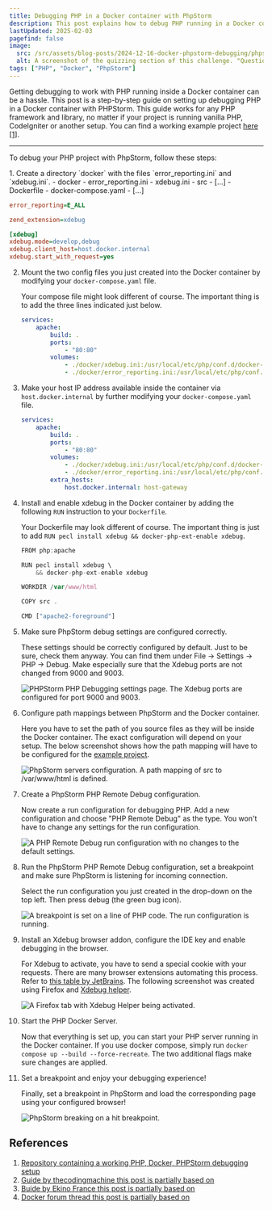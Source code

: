 ```yaml
---
title: Debugging PHP in a Docker container with PhpStorm
description: This post explains how to debug PHP running in a Docker container with PhpStorm.
lastUpdated: 2025-02-03
pagefind: false
image:
  src: /src/assets/blog-posts/2024-12-16-docker-phpstorm-debugging/phpstorm-breakpoint-hit.png
  alt: A screenshot of the quizzing section of this challenge. "Question 1. What is the meaning of life? 42, There is no meaning, To be happy, To help others."
tags: ["PHP", "Docker", "PhpStorm"]
---
```



Getting debugging to work with PHP running inside a Docker container can be a hassle. This post is a step-by-step guide
on setting up debugging PHP in a Docker container with PHPStorm. This guide works for any PHP framework and library, no
matter if your project is running vanilla PHP, CodeIgniter or another setup.
You can find a working example project [here [1]](https://github.com/jonasheschl/php-docker-phpstorm-debugging-example).

---

To debug your PHP project with PhpStorm, follow these steps:

<Steps>
1. Create a directory `docker` with the files `error_reporting.ini` and `xdebug.ini`.

   <FileTree>
    - docker
      - error_reporting.ini
      - xdebug.ini
    - src
      - [...]
    - Dockerfile
    - docker-compose.yaml
    - [...]
   </FileTree>

   ```ini title="error_reporting.ini"
   error_reporting=E_ALL
   ```

   ```ini title="xdebug.ini"
   zend_extension=xdebug

   [xdebug]
   xdebug.mode=develop,debug
   xdebug.client_host=host.docker.internal
   xdebug.start_with_request=yes
   ```

2. Mount the two config files you just created into the Docker container by modifying your `docker-compose.yaml` file.

   Your compose file might look different of course. The important thing is to add the three lines indicated just below.

   ```yaml title="docker-compose.yaml" ins={6-8}
   services:
       apache:
           build: .
           ports:
               - "80:80"
           volumes:
               - ./docker/xdebug.ini:/usr/local/etc/php/conf.d/docker-php-ext-xdebug.ini
               - ./docker/error_reporting.ini:/usr/local/etc/php/conf.d/error_reporting.ini
   ```

3. Make your host IP address available inside the container via `host.docker.internal` by further modifying your
  `docker-compose.yaml` file.

    ```yaml title="docker-compose.yaml" ins={9-10}
    services:
        apache:
            build: .
            ports:
                - "80:80"
            volumes:
                - ./docker/xdebug.ini:/usr/local/etc/php/conf.d/docker-php-ext-xdebug.ini
                - ./docker/error_reporting.ini:/usr/local/etc/php/conf.d/error_reporting.ini
            extra_hosts:
                host.docker.internal: host-gateway
    ```

4. Install and enable xdebug in the Docker container by adding the following `RUN` instruction to your `Dockerfile`.

    Your Dockerfile may look different of course. The important thing is just to add
    `RUN pecl install xdebug && docker-php-ext-enable xdebug`.

    ```js title="Dockerfile" ins={3-4}
    FROM php:apache

    RUN pecl install xdebug \
        && docker-php-ext-enable xdebug

    WORKDIR /var/www/html

    COPY src .

    CMD ["apache2-foreground"]
    ```

5. Make sure PhpStorm debug settings are configured correctly.

    These settings should be correctly configured by default. Just to be sure, check them anyway. You can find them
    under File → Settings → PHP → Debug. Make especially sure that the Xdebug ports are not changed from 9000 and 9003.

    ![PHPStorm PHP Debugging settings page. The Xdebug ports are configured for port 9000 and 9003.](../../../assets/blog-posts/2024-12-16-docker-phpstorm-debugging/phpstorm-debugging-configuration.png)

    <FigCaption caption="The Xdebug ports should be set to 9000 and 9003 by default."/>

6. Configure path mappings between PhpStorm and the Docker container.

    Here you have to set the path of you source files as they will be inside the Docker container. The
    exact configuration will depend on your setup. The below screenshot shows how the path mapping will have to be
    configured for the [example project](https://github.com/jonasheschl/php-docker-phpstorm-debugging-example).

    ![PhpStorm servers configuration. A path mapping of src to /var/www/html is defined.](../../../assets/blog-posts/2024-12-16-docker-phpstorm-debugging/phpstorm-path-mapping.png)

    <FigCaption caption="The src directory will be mapped to /var/www/html in the Docker container."/>

7. Create a PhpStorm PHP Remote Debug configuration.

    Now create a run configuration for debugging PHP. Add a new configuration and choose "PHP Remote Debug" as the
    type. You won't have to change any settings for the run configuration.

    ![A PHP Remote Debug run configuration with no changes to the default settings.](../../../assets/blog-posts/2024-12-16-docker-phpstorm-debugging/phpstorm-debugging-run-configuration.png)

    <FigCaption caption="The PHP Remote Debug run configuration. No configuration is neccessary."/>

8. Run the PhpStorm PHP Remote Debug configuration, set a breakpoint and make sure PhpStorm is listening for incoming connection.

    Select the run configuration you just created in the drop-down on the top left. Then press debug (the green bug
    icon).

    ![A breakpoint is set on a line of PHP code. The run configuration is running.](../../../assets/blog-posts/2024-12-16-docker-phpstorm-debugging/phpstorm-running-run-configuration.png)

    <FigCaption caption="PhpStorm will break on the selected line."/>

9. Install an Xdebug browser addon, configure the IDE key and enable debugging in the browser.

   For Xdebug to activate, you have to send a special cookie with your requests. There are many browser extensions
   automating this process. Refer to [this table by JetBrains](https://www.jetbrains.com/help/phpstorm/browser-debugging-extensions.html).
   The following screenshot was created using Firefox and [Xdebug helper](https://addons.mozilla.org/de/firefox/addon/xdebug-helper-for-firefox/).

   ![A Firefox tab with Xdebug Helper being activated.](../../../assets/blog-posts/2024-12-16-docker-phpstorm-debugging/firefox-xdebug-helper.png)

   <FigCaption caption="With the browser extension enabled, Xdebug will activate."/>

10. Start the PHP Docker Server.

    Now that everything is set up, you can start your PHP server running in the Docker container. If you use docker
    compose, simply run `docker compose up --build --force-recreate`. The two additional flags make sure changes are
    applied.

11. Set a breakpoint and enjoy your debugging experience!

    Finally, set a breakpoint in PhpStorm and load the corresponding page using your configured browser!

    ![PhpStorm breaking on a hit breakpoint.](../../../assets/blog-posts/2024-12-16-docker-phpstorm-debugging/phpstorm-breakpoint-hit.png)

    <FigCaption caption="PhpStorm will now break whenever the lines you set a breakpoint on are executed."/>

</Steps>

## References

1. [Repository containing a working PHP, Docker, PHPStorm debugging setup](https://github.com/jonasheschl/php-docker-phpstorm-debugging-example)
2. [Guide by thecodingmachine this post is partially based on](https://thecodingmachine.io/configuring-xdebug-phpstorm-docker)
3. [Buide by Ekino France this post is partially based on](https://medium.com/ekino-france/xdebug-configuration-phpstorm-docker-desktop-817da3005556.)
4. [Docker forum thread this post is partially based on](https://forums.docker.com/t/ip-address-for-xdebug/10460/36)
